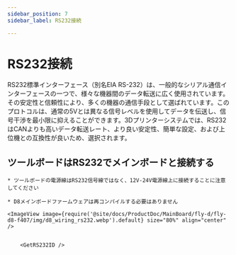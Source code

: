 ```yaml
---
sidebar_position: 7
sidebar_label: RS232接続

---
```




# RS232接続

RS232標準インターフェース（別名EIA RS-232）は、一般的なシリアル通信インターフェースの一つで、様々な機器間のデータ転送に広く使用されています。その安定性と信頼性により、多くの機器の通信手段として選ばれています。このプロトコルは、通常の5Vとは異なる信号レベルを使用してデータを伝送し、信号干渉を最小限に抑えることができます。3Dプリンターシステムでは、RS232はCANよりも高いデータ転送レート、より良い安定性、簡単な設定、および上位機との互換性が良いため、選択されます。

## ツールボードはRS232でメインボードと接続する

    * ツールボードの電源線はRS232信号線ではなく、12V-24V電源線上に接続することに注意してください

    * D8メインボードファームウェアは再コンパイルする必要はありません
    
    <ImageView image={require('@site/docs/ProductDoc/MainBoard/fly-d/fly-d8-f407/img/d8_wiring_rs232.webp').default} size="80%" align="center" />


        <GetRS232ID />